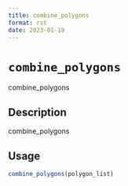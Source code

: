 ```yaml
--- 
title: combine_polygons 
format: rst 
date: 2023-01-19 
--- 
```

# `combine_polygons`

combine_polygons


## Description

combine_polygons


## Usage

```r
combine_polygons(polygon_list)
```


